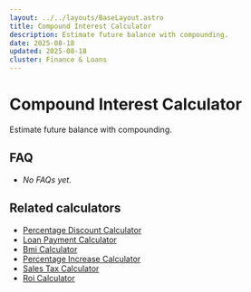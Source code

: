 ```yaml
---
layout: ../../layouts/BaseLayout.astro
title: Compound Interest Calculator
description: Estimate future balance with compounding.
date: 2025-08-18
updated: 2025-08-18
cluster: Finance & Loans
---
```




# Compound Interest Calculator

Estimate future balance with compounding.

<Calculator schema={schema} />

## FAQ

- _No FAQs yet._

## Related calculators
- [Percentage Discount Calculator](/calculators/percentage-discount-calculator/)
- [Loan Payment Calculator](/calculators/loan-payment-calculator/)
- [Bmi Calculator](/calculators/bmi-calculator/)
- [Percentage Increase Calculator](/calculators/percentage-increase-calculator/)
- [Sales Tax Calculator](/calculators/sales-tax-calculator/)
- [Roi Calculator](/calculators/roi-calculator/)
